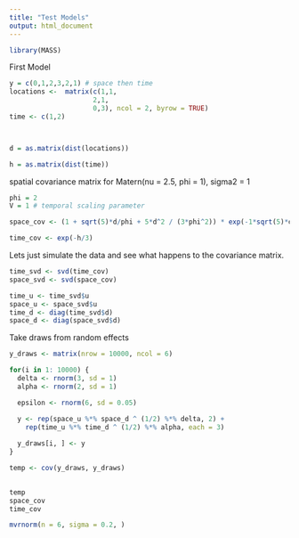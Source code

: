 ```yaml
---
title: "Test Models"
output: html_document
---
```


```r
library(MASS)
```


First Model
```r
y = c(0,1,2,3,2,1) # space then time
locations <-  matrix(c(1,1,
                     2,1,
                     0,3), ncol = 2, byrow = TRUE)
time <- c(1,2)



d = as.matrix(dist(locations))

h = as.matrix(dist(time))

```

spatial covariance matrix for Matern(nu = 2.5, phi = 1), sigma2 = 1
```r
phi = 2
V = 1 # temporal scaling parameter

space_cov <- (1 + sqrt(5)*d/phi + 5*d^2 / (3*phi^2)) * exp(-1*sqrt(5)*d/phi)

time_cov <- exp(-h/3)
```


Lets just simulate the data and see what happens to the covariance matrix. 

```r
time_svd <- svd(time_cov)
space_svd <- svd(space_cov)

time_u <- time_svd$u
space_u <- space_svd$u
time_d <- diag(time_svd$d)
space_d <- diag(space_svd$d)
```


Take draws from random effects
```r

y_draws <- matrix(nrow = 10000, ncol = 6)

for(i in 1: 10000) {
  delta <- rnorm(3, sd = 1)
  alpha <- rnorm(2, sd = 1) 

  epsilon <- rnorm(6, sd = 0.05)

  y <- rep(space_u %*% space_d ^ (1/2) %*% delta, 2) +
    rep(time_u %*% time_d ^ (1/2) %*% alpha, each = 3)
  
  y_draws[i, ] <- y
}

temp <- cov(y_draws, y_draws)
  

temp
space_cov
time_cov
```


```r
mvrnorm(n = 6, sigma = 0.2, )
```

